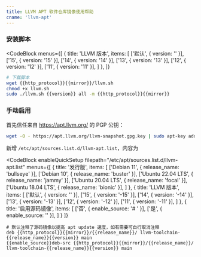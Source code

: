 ```yaml
---
title: LLVM APT 软件仓库镜像使用帮助
cname: 'llvm-apt'
---
```


### 安装脚本

<CodeBlock
  menus={[
    {
      title: 'LLVM 版本',
      items: [
        ['默认', { version: '' }],
        ['15', { version: '15' }],
        ['14', { version: '14' }],
        ['13', { version: '13' }],
        ['12', { version: '12' }],
        ['11', { version: '11' }],
      ]
    },
  ]}
>

```bash
# 下载脚本
wget {{http_protocol}}{{mirror}}/llvm.sh
chmod +x llvm.sh
sudo ./llvm.sh {{version}} all -m {{http_protocol}}{{mirror}}
```

</CodeBlock>

### 手动启用

首先信任来自 https://apt.llvm.org/ 的 PGP 公钥：

```bash
wget -O - https://apt.llvm.org/llvm-snapshot.gpg.key | sudo apt-key add -
```

新增 `/etc/apt/sources.list.d/llvm-apt.list`，内容为

<CodeBlock
  enableQuickSetup
  filepath="/etc/apt/sources.list.d/llvm-apt.list"
  menus={[
    {
      title: '发行版',
      items: [
        ['Debian 11', { release_name: 'bullseye' }],
        ['Debian 10', { release_name: 'buster' }],
        ['Ubuntu 22.04 LTS', { release_name: 'jammy' }],
        ['Ubuntu 20.04 LTS', { release_name: 'focal' }],
        ['Ubuntu 18.04 LTS', { release_name: 'bionic' }],
      ]
    },
    {
      title: 'LLVM 版本',
      items: [
        ['默认', { version: '' }],
        ['15', { version: '-15' }],
        ['14', { version: '-14' }],
        ['13', { version: '-13' }],
        ['12', { version: '-12' }],
        ['11', { version: '-11' }],
      ]
    },
    {
      title: '启用源码镜像',
      items: [
        ['否', { enable_source: '# ' }],
        ['是', { enable_source: '' }],
      ]
    }
  ]}
>

```properties
# 默认注释了源码镜像以提高 apt update 速度，如有需要可自行取消注释
deb {{http_protocol}}{{mirror}}/{{release_name}}/ llvm-toolchain-{{release_name}}{{version}} main
{{enable_source}}deb-src {{http_protocol}}{{mirror}}/{{release_name}}/ llvm-toolchain-{{release_name}}{{version}} main
```

</CodeBlock>

